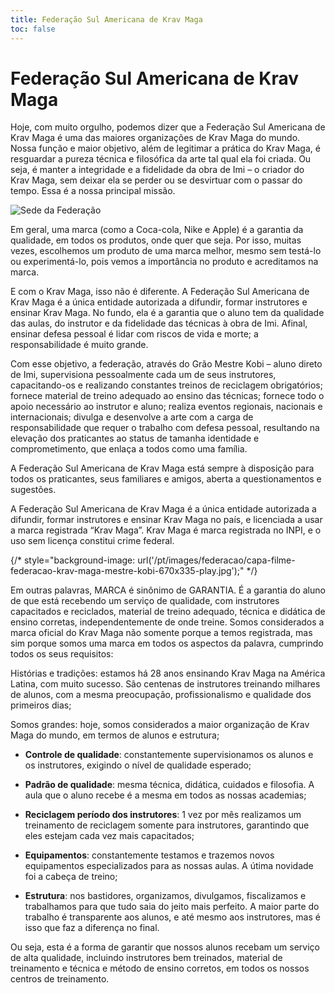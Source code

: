 ```yaml
---
title: Federação Sul Americana de Krav Maga
toc: false
---
```



# Federação Sul Americana de Krav Maga

Hoje, com muito orgulho, podemos dizer que a Federação Sul Americana de Krav Maga é uma das maiores organizações de Krav Maga do mundo. Nossa função e maior objetivo, além de legitimar a prática do Krav Maga, é resguardar a pureza técnica e filosófica da arte tal qual ela foi criada. Ou seja, é manter a integridade e a fidelidade da obra de Imi – o criador do Krav Maga, sem deixar ela se perder ou se desvirtuar com o passar do tempo. Essa é a nossa principal missão.

<Image
  src="/pt/images/federacao/banner-federacao.jpg"
  alt="Sede da Federação"
  width={832}
  height={300}
  className="mx-auto my-8 mb-4 h-auto w-full text-center"
/>

Em geral, uma marca (como a Coca-cola, Nike e Apple) é a garantia da qualidade, em todos os produtos, onde quer que seja. Por isso, muitas vezes, escolhemos um produto de uma marca melhor, mesmo sem testá-lo ou experimentá-lo, pois vemos a importância no produto e acreditamos na marca.

E com o Krav Maga, isso não é diferente. A Federação Sul Americana de Krav Maga é a única entidade autorizada a difundir, formar instrutores e ensinar Krav Maga. No fundo, ela é a garantia que o aluno tem da qualidade das aulas, do instrutor e da fidelidade das técnicas à obra de Imi. Afinal, ensinar defesa pessoal é lidar com riscos de vida e morte; a responsabilidade é muito grande.

Com esse objetivo, a federação, através do Grão Mestre Kobi – aluno direto de Imi, supervisiona pessoalmente cada um de seus instrutores, capacitando-os e realizando constantes treinos de reciclagem obrigatórios; fornece material de treino adequado ao ensino das técnicas; fornece todo o apoio necessário ao instrutor e aluno; realiza eventos regionais, nacionais e internacionais; divulga e desenvolve a arte com a carga de responsabilidade que requer o trabalho com defesa pessoal, resultando na elevação dos praticantes ao status de tamanha identidade e comprometimento, que enlaça a todos como uma família.

A Federação Sul Americana de Krav Maga está sempre à disposição para todos os praticantes, seus familiares e amigos, aberta a questionamentos e sugestões.

A Federação Sul Americana de Krav Maga é a única entidade autorizada a difundir, formar instrutores e ensinar Krav Maga no país, e licenciada a usar a marca registrada “Krav Maga”. Krav Maga é marca registrada no INPI, e o uso sem licença constitui crime federal.

<div className="my-12">
  <YouTubeEmbed
    videoid="dLigSE0yvHg"
/>
{/* style="background-image: url('/pt/images/federacao/capa-filme-federacao-krav-maga-mestre-kobi-670x335-play.jpg');" */}

</div>

Em outras palavras, MARCA é sinônimo de GARANTIA. É a garantia do aluno de que está recebendo um serviço de qualidade, com instrutores capacitados e reciclados, material de treino adequado, técnica e didática de ensino corretas, independentemente de onde treine.
Somos considerados a marca oficial do Krav Maga não somente porque a temos registrada, mas sim porque somos uma marca em todos os aspectos da palavra, cumprindo todos os seus requisitos:

Histórias e tradições: estamos há 28 anos ensinando Krav Maga na América Latina, com muito sucesso. São centenas de instrutores treinando milhares de alunos, com a mesma preocupação, profissionalismo e qualidade dos primeiros dias;

Somos grandes: hoje, somos considerados a maior organização de Krav Maga do mundo, em termos de alunos e estrutura;

- **Controle de qualidade**: constantemente supervisionamos os alunos e os instrutores, exigindo o nível de qualidade esperado;

- **Padrão de qualidade**: mesma técnica, didática, cuidados e filosofia. A aula que o aluno recebe é a mesma em todos as nossas academias;

- **Reciclagem período dos instrutores**: 1 vez por mês realizamos um treinamento de reciclagem somente para instrutores, garantindo que eles estejam cada vez mais capacitados;

- **Equipamentos**: constantemente testamos e trazemos novos equipamentos especializados para as nossas aulas. A útima novidade foi a cabeça de treino;

- **Estrutura**: nos bastidores, organizamos, divulgamos, fiscalizamos e trabalhamos para que tudo saia do jeito mais perfeito. A maior parte do trabalho é transparente aos alunos, e até mesmo aos instrutores, mas é isso que faz a diferença no final.

Ou seja, esta é a forma de garantir que nossos alunos recebam um serviço de alta qualidade, incluindo instrutores bem treinados, material de treinamento e técnica e método de ensino corretos, em todos os nossos centros de treinamento.
